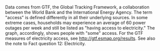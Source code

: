 Data comes from GTF, the Global Tracking Framework, a collaboration between the World Bank and the International Energy Agency. The term "access" is defined differently in all their underlying sources. In some extreme cases, households may experience an average of 60 power outages per week and still be listed as "having access to electricity." The graph, accordingly, shows people with "some" access. For the GTF measures of electricity access, see <http://gtf.esmap.org/results>. See also the note to Fact question 12: Electricity.
